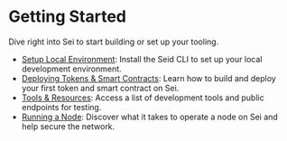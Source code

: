 # Getting Started

Dive right into Sei to start building or set up your tooling.

- [Setup Local Environment](/quickstart/installing-seid): Install the Seid CLI to set up your local development environment.
- [Deploying Tokens & Smart Contracts](/quickstart/introduction): Learn how to build and deploy your first token and smart contract on Sei.
- [Tools & Resources](/tools-and-resources): Access a list of development tools and public endpoints for testing.
- [Running a Node](/running-a-sei-node): Discover what it takes to operate a node on Sei and help secure the network.
